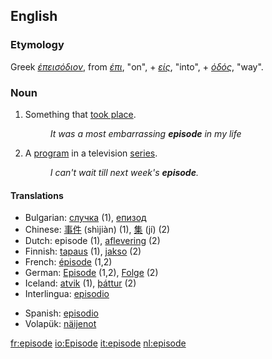 ==English==

===Etymology===
Greek ''[[έπεισόδιον]]'', from ''[[έπι]]'', "on", + ''[[είς]]'', "into", + ''[[όδός]]'', "way".

=== Noun ===
{{en-noun|episode|episodes}}

# Something that [[take place|took place]].
#:''It was a most embarrassing '''episode''' in my life''
# A [[program]] in a television [[series]].
#:''I can't wait till next week's '''episode'''.''

==== Translations ====
{{top}}
*Bulgarian: [[случка]] {{f}} (1), [[епизод]] {{m}}
*Chinese: [[事件]] (shìjiàn) (1), [[集]] (jí) (2)
*Dutch: episode {{f}} (1), [[aflevering]] {{f}} (2)
*Finnish: [[tapaus]] (1), [[jakso]] (2)
*French: [[épisode]] {{f}} (1,2)
*German: [[Episode]] {{f}} (1,2), [[Folge]] {{f}} (2)
*Iceland: [[atvik]] (1), [[þáttur]] (2)
*Interlingua: [[episodio]]
{{mid}}
*Spanish: [[episodio]]
*Volapük: [[näijenot]]
{{bottom}}

[[fr:episode]]
[[io:Episode]]
[[it:episode]]
[[nl:episode]]